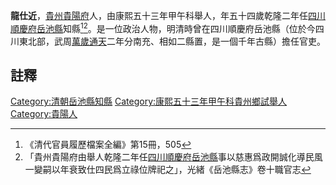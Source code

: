{{明清人物信息框
| 姓名 =龍仕近
| 最高職務 = [[四川|四川]][[岳池縣|岳池縣]][[知縣|知縣]]
| 國家 = 大清
| 籍貫 = [[貴州|貴州]][[貴陽府|貴陽府]]
| 字號 =
| 出生日期 = ？年？月？日
| 逝世日期 = ？年？月？日
| 墓葬 = 
| 配偶 =  
| 親屬 = 曾祖、祖、父，母
| 出身 =舉人 
| 著作 =  
*
}}
'''龍仕近'''{{BD|？年||？年||}}，[[貴州|貴州]][[貴陽府|貴陽府]]人，由康熙五十三年甲午科舉人，年五十四歲乾隆二年任[[四川|四川]][[順慶府|順慶府]][[岳池縣|岳池縣]]知縣<ref>《清代官員履歷檔案全編》第15冊，505</ref><ref>「貴州貴陽府由舉人乾隆二年任[[四川|四川]][[順慶府|順慶府]][[岳池縣|岳池縣]]事以慈惠爲政開誠化導民風一變嗣以年衰致仕四民爲立祿位牌祀之」，光緒《岳池縣志》卷十職官志</ref>。是一位政治人物，明清時曾在四川順慶府岳池縣（位於今四川東北部，武周[[萬歲通天|萬歲通天]]二年分南充、相如二縣置，是一個千年古縣）擔任官吏。
==註釋==
{{reflist}}
{{清朝人物小作品}}
[[Category:清朝岳池縣知縣|Category:清朝岳池縣知縣]]
[[Category:康熙五十三年甲午科貴州鄉試舉人|Category:康熙五十三年甲午科貴州鄉試舉人]]
[[Category:貴陽人|Category:貴陽人]]